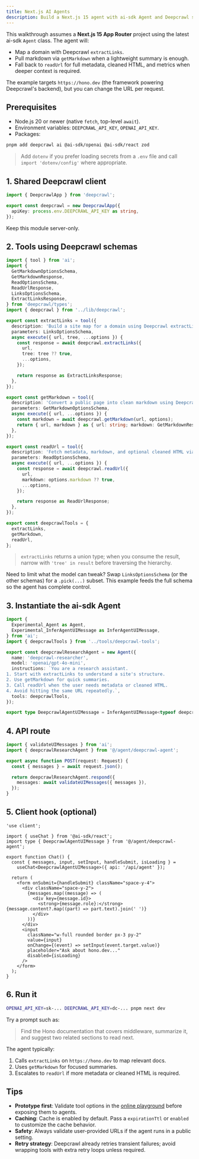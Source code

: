 ```yaml
---
title: Next.js AI Agents
description: Build a Next.js 15 agent with ai-sdk Agent and Deepcrawl schemas.
---
```


This walkthrough assumes a **Next.js 15 App Router** project using the latest ai-sdk `Agent` class. The agent will:

- Map a domain with Deepcrawl `extractLinks`.
- Pull markdown via `getMarkdown` when a lightweight summary is enough.
- Fall back to `readUrl` for full metadata, cleaned HTML, and metrics when deeper context is required.

The example targets `https://hono.dev` (the framework powering Deepcrawl's backend), but you can change the URL per request.

## Prerequisites
- Node.js 20 or newer (native `fetch`, top-level `await`).
- Environment variables: `DEEPCRAWL_API_KEY`, `OPENAI_API_KEY`.
- Packages:

```bash
pnpm add deepcrawl ai @ai-sdk/openai @ai-sdk/react zod
```

> Add `dotenv` if you prefer loading secrets from a `.env` file and call `import 'dotenv/config'` where appropriate.

## 1. Shared Deepcrawl client

```ts title="src/lib/deepcrawl.ts"
import { DeepcrawlApp } from 'deepcrawl';

export const deepcrawl = new DeepcrawlApp({
  apiKey: process.env.DEEPCRAWL_API_KEY as string,
});
```

Keep this module server-only.

## 2. Tools using Deepcrawl schemas

```ts title="src/tools/deepcrawl-tools.ts"
import { tool } from 'ai';
import {
  GetMarkdownOptionsSchema,
  GetMarkdownResponse,
  ReadOptionsSchema,
  ReadUrlResponse,
  LinksOptionsSchema,
  ExtractLinksResponse,
} from 'deepcrawl/types';
import { deepcrawl } from '../lib/deepcrawl';

export const extractLinks = tool({
  description: 'Build a site map for a domain using Deepcrawl extractLinks.',
  parameters: LinksOptionsSchema,
  async execute({ url, tree, ...options }) {
    const response = await deepcrawl.extractLinks({
      url,
      tree: tree ?? true,
      ...options,
    });

    return response as ExtractLinksResponse;
  },
});

export const getMarkdown = tool({
  description: 'Convert a public page into clean markdown using Deepcrawl getMarkdown.',
  parameters: GetMarkdownOptionsSchema,
  async execute({ url, ...options }) {
    const markdown = await deepcrawl.getMarkdown(url, options);
    return { url, markdown } as { url: string; markdown: GetMarkdownResponse };
  },
});

export const readUrl = tool({
  description: 'Fetch metadata, markdown, and optional cleaned HTML via Deepcrawl readUrl.',
  parameters: ReadOptionsSchema,
  async execute({ url, ...options }) {
    const response = await deepcrawl.readUrl({
      url,
      markdown: options.markdown ?? true,
      ...options,
    });

    return response as ReadUrlResponse;
  },
});

export const deepcrawlTools = {
  extractLinks,
  getMarkdown,
  readUrl,
};
```

> `extractLinks` returns a union type; when you consume the result, narrow with `'tree' in result` before traversing the hierarchy.

<Callout type="info">Need to limit what the model can tweak? Swap `LinksOptionsSchema` (or the other schemas) for a `.pick(...)` subset. This example feeds the full schema so the agent has complete control.</Callout>

## 3. Instantiate the ai-sdk Agent

```ts title="src/agent/deepcrawl-agent.ts"
import {
  Experimental_Agent as Agent,
  Experimental_InferAgentUIMessage as InferAgentUIMessage,
} from 'ai';
import { deepcrawlTools } from '../tools/deepcrawl-tools';

export const deepcrawlResearchAgent = new Agent({
  name: 'deepcrawl-researcher',
  model: 'openai/gpt-4o-mini',
  instructions: `You are a research assistant.
1. Start with extractLinks to understand a site's structure.
2. Use getMarkdown for quick summaries.
3. Call readUrl when the user needs metadata or cleaned HTML.
4. Avoid hitting the same URL repeatedly.`,
  tools: deepcrawlTools,
});

export type DeepcrawlAgentUIMessage = InferAgentUIMessage<typeof deepcrawlResearchAgent>;
```

## 4. API route

```ts title="app/api/agent/route.ts"
import { validateUIMessages } from 'ai';
import { deepcrawlResearchAgent } from '@/agent/deepcrawl-agent';

export async function POST(request: Request) {
  const { messages } = await request.json();

  return deepcrawlResearchAgent.respond({
    messages: await validateUIMessages({ messages }),
  });
}
```

## 5. Client hook (optional)

```tsx title="components/chat.tsx"
'use client';

import { useChat } from '@ai-sdk/react';
import type { DeepcrawlAgentUIMessage } from '@/agent/deepcrawl-agent';

export function Chat() {
  const { messages, input, setInput, handleSubmit, isLoading } =
    useChat<DeepcrawlAgentUIMessage>({ api: '/api/agent' });

  return (
    <form onSubmit={handleSubmit} className="space-y-4">
      <div className="space-y-2">
        {messages.map((message) => (
          <div key={message.id}>
            <strong>{message.role}:</strong> {message.content?.map((part) => part.text).join(' ')}
          </div>
        ))}
      </div>
      <input
        className="w-full rounded border px-3 py-2"
        value={input}
        onChange={(event) => setInput(event.target.value)}
        placeholder="Ask about hono.dev..."
        disabled={isLoading}
      />
    </form>
  );
}
```

## 6. Run it

```bash
OPENAI_API_KEY=sk-... DEEPCRAWL_API_KEY=dc-... pnpm next dev
```

Try a prompt such as:

> Find the Hono documentation that covers middleware, summarize it, and suggest two related sections to read next.

The agent typically:
1. Calls `extractLinks` on `https://hono.dev` to map relevant docs.
2. Uses `getMarkdown` for focused summaries.
3. Escalates to `readUrl` if more metadata or cleaned HTML is required.

## Tips
- **Prototype first**: Validate tool options in the [online playground](/docs/usage/playground) before exposing them to agents.
- **Caching**: Cache is enabled by default. Pass a `expirationTtl` or `enabled` to customize the cache behavior.
- **Safety**: Always validate user-provided URLs if the agent runs in a public setting.
- **Retry strategy**: Deepcrawl already retries transient failures; avoid wrapping tools with extra retry loops unless required.
